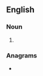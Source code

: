 ==English==

===Noun===
{{head|en|noun form}}

# {{plural of|blighter|lang=en}}

===Anagrams===
* {{anagrams|en|a=beghilrst|Gilbreths|therbligs}}